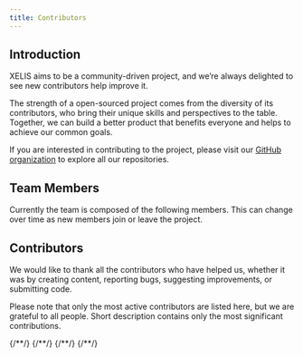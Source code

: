 ```yaml
---
title: Contributors
---
```



## Introduction

XELIS aims to be a community-driven project, and we’re always delighted to see new contributors help improve it.

The strength of a open-sourced project comes from the diversity of its contributors, who bring their unique skills and perspectives to the table.
Together, we can build a better product that benefits everyone and helps to achieve our common goals.

If you are interested in contributing to the project, please visit our [GitHub organization](https://github.com/xelis-project) to explore all our repositories.

## Team Members

Currently the team is composed of the following members.
This can change over time as new members join or leave the project.

<Cards>
  <Card title="Slixe" href="https://github.com/slixe" subtitle="Lead Developer" style={{ position: 'relative'}}>
    <div style={{backgroundImage: `url(https://avatars.githubusercontent.com/u/22432874)`}} className={styles.image} />
  </Card>
  <Card title="g45t345rt" href="https://github.com/g45t345rt" subtitle="Fullstack Developer" style={{ position: 'relative'}}>
    <div style={{backgroundImage: `url(https://avatars.githubusercontent.com/u/49697006)`}} className={styles.image} />
  </Card>
  <Card title="Ez3kiel" href="https://github.com/Ez3kiel-dev" subtitle="Genesix Developer" style={{ position: 'relative'}}>
    <div style={{backgroundImage: `url(https://avatars.githubusercontent.com/u/76476566)`}} className={styles.image} />
  </Card>
  <Card title="Pieswap" href="https://github.com/deroholic" subtitle="Developer" style={{ position: 'relative'}}>
    <div style={{backgroundImage: `url(https://avatars.githubusercontent.com/u/105595360)`}} className={styles.image} />
  </Card>
  <Card title="Yar" href="#" subtitle="Graphic Designer" style={{ position: 'relative'}}>
    <div style={{backgroundImage: `url(https://avatars.githubusercontent.com/u/95073032)`}} className={styles.image} />
  </Card>
  <Card title="Codehalo" href="#" subtitle="Developer" style={{ position: 'relative'}}>
    <div style={{backgroundImage: `url(https://avatars.githubusercontent.com/u/1648496`}} className={styles.image} />
  </Card>
  <Card title="Dalkson" href="#" subtitle="Developer" style={{ position: 'relative'}}>
    <div style={{backgroundImage: `url(https://avatars.githubusercontent.com/u/26678089)`}} className={styles.image} />
  </Card>
  <Card title="Tritonn" href="#" subtitle="Developer" style={{ position: 'relative'}}>
    <div style={{backgroundImage: `url(https://avatars.githubusercontent.com/u/64334465)`}} className={styles.image} />
  </Card>
  <Card title="Cyber" href="https://xelis.org" subtitle="Community Manager" style={{ position: 'relative'}}>
    <div style={{backgroundImage: `url(https://avatars.githubusercontent.com/u/187130386)`}} className={styles.image} />
  </Card>
</Cards>

## Contributors

We would like to thank all the contributors who have helped us, whether it was by creating content, reporting bugs, suggesting improvements, or submitting code.

Please note that only the most active contributors are listed here, but we are grateful to all people.
Short description contains only the most significant contributions.

<Cards>
  {/*<Card title="Cyber Henry" href="https://github.com/CybernatedCoinage" subtitle="Lead Marketing & BD / Community Manager / Web Developer" />*/}
  {/*<Card title="Tritonn" href="https://github.com/Tritonn204" subtitle="Wallet Developer / Contributions to XVM / DEX Developer" />*/}
  {/*<Card title="Dalkson" href="https://github.com/Dalkson/" subtitle="XelisForge Developer / Miner API / Smart Contracts / DEX Developer" />*/}
  <Card title="xFedEx" href="https://github.com/XfedeX" subtitle="Open-Source Pool Dev / XelisHash Go implementation" />
  {/*<Card title="CodeHalo" href="https://github.com/codehalo" subtitle="Silex VS Code Contibutions" />*/}
  <Card title="The AllFather" href="#" subtitle="Moderator / Help with listings" />
  <Card title="N1Ko13" href="#" subtitle="Moderator / Community Helper" />
  <Card title="Cyrille" href="#" subtitle="Testnet Member / Suggestions" />
  <Card title="Wolsani" href="#" subtitle="Testing / Suggestions / Bug Reports" />
  <Card title="Suggs93" href="#" subtitle="Moderator / Smart Contract Testing" />
  <Card title="FarmerBot" href="#" subtitle="Moderator / Content Creator / Marketing" />
  <Card title="ABSCRYPTO" href="#" subtitle="Content Creator / Marketing" />
</Cards>